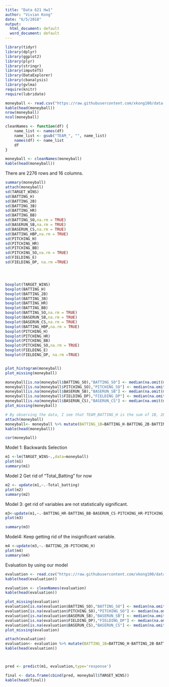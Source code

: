 ```yaml
---
title: "Data 621 Hw1"
author: "Vivian Kong"
date: "6/5/2018"
output:
  html_document: default
  word_document: default
---
```


```r
library(tidyr)
library(dplyr)
library(ggplot2)
library(plyr)
library(stringr)
library(imputeTS)
library(DataExplorer)
library(cbanalysis)
library(gvlma)
require(knitr)
require(lubridate)

moneyball <- read.csv("https://raw.githubusercontent.com/xkong100/data-621/master/Hw1/moneyball-training-data.csv", stringsAsFactors = FALSE, check.names = FALSE, na.strings = c("", "NA"))
kable(head(moneyball))
nrow(moneyball)
ncol(moneyball)

cleanNames <- function(df) {
    name_list <- names(df)
    name_list <- gsub("TEAM_", "", name_list)
    names(df) <- name_list
    df
}

moneyball <- cleanNames(moneyball)
kable(head(moneyball))
```
There are 2276 rows and 16 columns.

```r
summary(moneyball)
attach(moneyball)
sd(TARGET_WINS)
sd(BATTING_H)
sd(BATTING_2B)
sd(BATTING_3B)
sd(BATTING_HR)
sd(BATTING_BB)
sd(BATTING_SO,na.rm = TRUE)
sd(BASERUN_SB,na.rm = TRUE)
sd(BASERUN_CS,na.rm = TRUE)
sd(BATTING_HBP,na.rm = TRUE)
sd(PITCHING_H)
sd(PITCHING_HR)
sd(PITCHING_BB)
sd(PITCHING_SO,na.rm = TRUE)
sd(FIELDING_E)
sd(FIELDING_DP, na.rm =TRUE)




boxplot(TARGET_WINS)
boxplot(BATTING_H)
boxplot(BATTING_2B)
boxplot(BATTING_3B)
boxplot(BATTING_HR)
boxplot(BATTING_BB)
boxplot(BATTING_SO,na.rm = TRUE)
boxplot(BASERUN_SB,na.rm = TRUE)
boxplot(BASERUN_CS,na.rm = TRUE)
boxplot(BATTING_HBP,na.rm = TRUE)
boxplot(PITCHING_H)
boxplot(PITCHING_HR)
boxplot(PITCHING_BB)
boxplot(PITCHING_SO,na.rm = TRUE)
boxplot(FIELDING_E)
boxplot(FIELDING_DP, na.rm =TRUE)



```


```r
plot_histogram(moneyball)
plot_missing(moneyball)
```

```r
moneyball[is.na(moneyball$BATTING_SO),"BATTING_SO"] <- median(na.omit(moneyball$BATTING_SO))
moneyball[is.na(moneyball$PITCHING_SO),"PITCHING_SO"] <- median(na.omit(moneyball$PITCHING_SO))
moneyball[is.na(moneyball$BASERUN_SB),"BASERUN_SB"] <- median(na.omit(moneyball$BASERUN_SB))
moneyball[is.na(moneyball$FIELDING_DP),"FIELDING_DP"] <- median(na.omit(moneyball$FIELDING_DP))
moneyball[is.na(moneyball$BASERUN_CS),"BASERUN_CS"] <- median(na.omit(moneyball$BASERUN_CS))
plot_missing(moneyball)
```

```r
# By observing the data, I see that TEAM_BATTING_H is the sum of 1B, 2B, 3B, HR, to find 1B and analyze them individually, we can find 1B.
attach(moneyball)
moneyball<- moneyball %>% mutate(BATTING_1B=BATTING_H-BATTING_2B-BATTING_3B,Total_batting=1*BATTING_1B+2*BATTING_2B+3*BATTING_3B+4*BATTING_HR) %>% dplyr ::select(-BATTING_H,-BATTING_HBP,-INDEX)
kable(head(moneyball))

cor(moneyball)

```


Model 1: Backwards Selection

```r
m1 <-lm(TARGET_WINS~.,data=moneyball)
plot(m1)
summary(m1)
```
Model 2 Get rid of "Total_Batting" for now


```r
m2 <- update(m1,~.-Total_batting)
plot(m2)
summary(m2)

```





Model 3: get rid of variables are not statistically significant.

```r
m3<-update(m1,~.-BATTING_HR-BATTING_BB-BASERUN_CS-PITCHING_HR-PITCHING_BB)
plot(m3)

summary(m3)
```
Model4: Keep getting rid of the insignificant variable.

```r
m4 <-update(m3,~.-BATTING_2B-PITCHING_H)
plot(m4)
summary(m4)
```


Evaluation by using our model

```r
evaluation <- read.csv("https://raw.githubusercontent.com/xkong100/data-621/master/Hw1/moneyball-evaluation-data.csv", stringsAsFactors = FALSE, check.names = FALSE, na.strings = c("", "NA"))
kable(head(evaluation))

evaluation <- cleanNames(evaluation)
kable(head(evaluation))

plot_missing(evaluation)
evaluation[is.na(evaluation$BATTING_SO),"BATTING_SO"] <- median(na.omit(evaluation$BATTING_SO))
evaluation[is.na(evaluation$PITCHING_SO),"PITCHING_SO"] <- median(na.omit(evaluation$PITCHING_SO))
evaluation[is.na(evaluation$BASERUN_SB),"BASERUN_SB"] <- median(na.omit(evaluation$BASERUN_SB))
evaluation[is.na(evaluation$FIELDING_DP),"FIELDING_DP"] <- median(na.omit(evaluation$FIELDING_DP))
evaluation[is.na(evaluation$BASERUN_CS),"BASERUN_CS"] <- median(na.omit(evaluation$BASERUN_CS))
plot_missing(evaluation)

attach(evaluation)
evaluation<- evaluation %>% mutate(BATTING_1B=BATTING_H-BATTING_2B-BATTING_3B,Total_batting=1*BATTING_1B+2*BATTING_2B+3*BATTING_3B+4*BATTING_HR) %>% dplyr ::select(-BATTING_H,-BATTING_HBP,-INDEX)
kable(head(evaluation))



pred <- predict(m1, evaluation,type='response')

final <- data.frame(cbind(pred, moneyball$TARGET_WINS))
kable(head(final))
```
